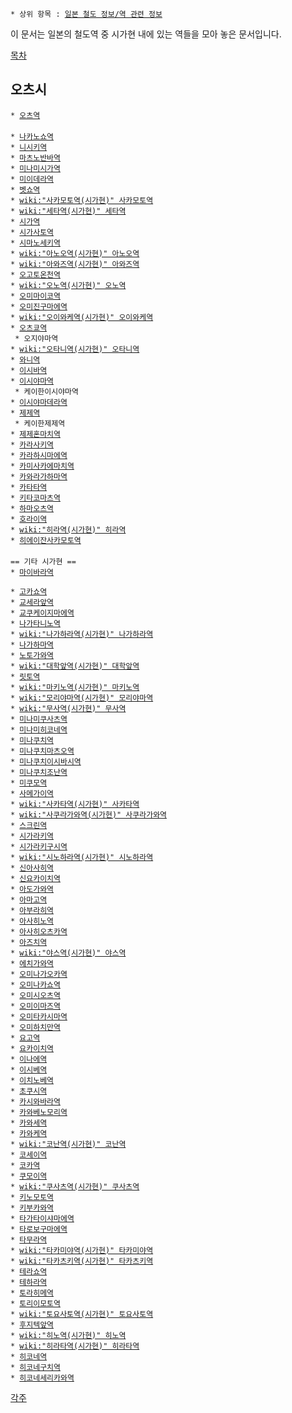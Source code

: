  * 상위 항목 : [[일본 철도 정보/역 관련 정보]]

이 문서는 일본의 철도역 중 시가현 내에 있는 역들을 모아 놓은 문서입니다.

[[목차]]
== 오츠시 ==
 * [[오츠역]]
 
 * [[나카노쇼역]]
 * [[니시키역]]
 * [[마츠노반바역]]
 * [[미나미시가역]]
 * [[미이데라역]]
 * [[벳쇼역]]
 * [[wiki:"사카모토역(시가현)" 사카모토역]]
 * [[wiki:"세타역(시가현)" 세타역]]
 * [[시가역]]
 * [[시가사토역]]
 * [[시마노세키역]] 
 * [[wiki:"아노오역(시가현)" 아노오역]]
 * [[wiki:"아와즈역(시가현)" 아와즈역]]
 * [[오고토온천역]]
 * [[wiki:"오노역(시가현)" 오노역]]
 * [[오미마이코역]]
 * [[오미진구마에역]]
 * [[wiki:"오이와케역(시가현)" 오이와케역]]
 * [[오츠쿄역]]
  * 오지야마역
 * [[wiki:"오타니역(시가현)" 오타니역]]
 * [[와니역]]
 * [[이시바역]]
 * [[이시야마역]]
  * 케이한이시야마역
 * [[이시야마데라역]]
 * [[제제역]]
  * 케이한제제역
 * [[제제혼마치역]] 
 * [[카라사키역]]
 * [[카라하시마에역]]
 * [[카미사카에마치역]]
 * [[카와라가하마역]]
 * [[카타타역]]
 * [[키타코마츠역]]
 * [[하마오츠역]]
 * [[호라이역]]
 * [[wiki:"히라역(시가현)" 히라역]]
 * [[히에이잔사카모토역]]
 
 == 기타 시가현 ==
 * [[마이바라역]]

 * [[고카쇼역]]
 * [[교세라앞역]]
 * [[교쿠케이지마에역]]
 * [[나가타니노역]]
 * [[wiki:"나가하라역(시가현)" 나가하라역]]
 * [[나가하마역]]
 * [[노토가와역]]
 * [[wiki:"대학앞역(시가현)" 대학앞역]]
 * [[릿토역]]
 * [[wiki:"마키노역(시가현)" 마키노역]]
 * [[wiki:"모리야마역(시가현)" 모리야마역]]
 * [[wiki:"무사역(시가현)" 무사역]]
 * [[미나미쿠사츠역]]
 * [[미나미히코네역]]
 * [[미나쿠치역]]
 * [[미나쿠치마츠오역]]
 * [[미나쿠치이시바시역]]
 * [[미나쿠치조난역]]
 * [[미쿠모역]]
 * [[사메가이역]]
 * [[wiki:"사카타역(시가현)" 사카타역]]
 * [[wiki:"사쿠라가와역(시가현)" 사쿠라가와역]]
 * [[스크린역]]
 * [[시가라키역]]
 * [[시가라키구시역]]
 * [[wiki:"시노하라역(시가현)" 시노하라역]]
 * [[신아사히역]]
 * [[신요카이치역]]
 * [[아도가와역]]
 * [[아마고역]]
 * [[아부라히역]]
 * [[아사히노역]]
 * [[아사히오츠카역]]
 * [[아즈치역]]
 * [[wiki:"야스역(시가현)" 야스역]]
 * [[에치가와역]]
 * [[오미나가오카역]]
 * [[오미나카쇼역]]
 * [[오미시오츠역]]
 * [[오미이마즈역]]
 * [[오미타카시마역]]
 * [[오미하치만역]]
 * [[요고역]]
 * [[요카이치역]]
 * [[이나에역]]
 * [[이시베역]]
 * [[이치노베역]]
 * [[초쿠시역]]
 * [[카시와바라역]]
 * [[카와베노모리역]]
 * [[카와세역]]
 * [[카와케역]]
 * [[wiki:"코난역(시가현)" 코난역]]
 * [[코세이역]]
 * [[코카역]]
 * [[쿠모이역]]
 * [[wiki:"쿠사츠역(시가현)" 쿠사츠역]]
 * [[키노모토역]]
 * [[키부카와역]]
 * [[타가타이샤마에역]]
 * [[타로보구마에역]]
 * [[타무라역]]
 * [[wiki:"타카미야역(시가현)" 타카미야역]]
 * [[wiki:"타카츠키역(시가현)" 타카츠키역]]
 * [[테라쇼역]]
 * [[테하라역]]
 * [[토라히메역]]
 * [[토리이모토역]]
 * [[wiki:"토요사토역(시가현)" 토요사토역]]
 * [[후지텍앞역]]
 * [[wiki:"히노역(시가현)" 히노역]]
 * [[wiki:"히라타역(시가현)" 히라타역]]
 * [[히코네역]]
 * [[히코네구치역]]
 * [[히코네세리카와역]]

[[각주]]
